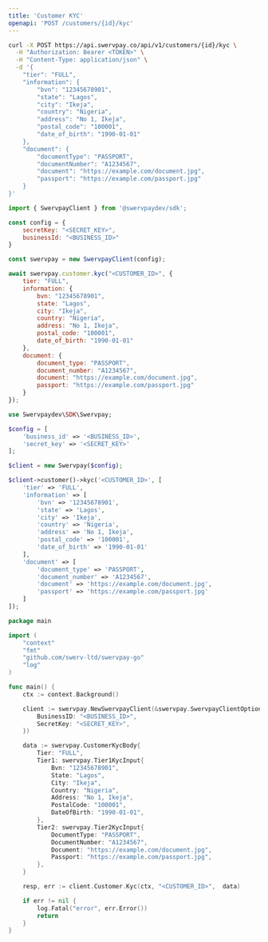 ```yaml
---
title: 'Customer KYC'
openapi: 'POST /customers/{id}/kyc'
---
```


<RequestExample>

```bash cURL
curl -X POST https://api.swervpay.co/api/v1/customers/{id}/kyc \
  -H "Authorization: Bearer <TOKEN>" \
  -H "Content-Type: application/json" \
  -d '{
	"tier": "FULL",
	"information": {
		"bvn": "12345678901",
		"state": "Lagos",
		"city": "Ikeja",
		"country": "Nigeria",
		"address": "No 1, Ikeja",
		"postal_code": "100001",
		"date_of_birth": "1990-01-01"
	},
	"document": {
		"documentType": "PASSPORT",
		"documentNumber": "A1234567",
		"document": "https://example.com/document.jpg",
		"passport": "https://example.com/passport.jpg"
	}
}'
```

```javascript Node.js
import { SwervpayClient } from '@swervpaydev/sdk';

const config = {
    secretKey: "<SECRET_KEY>",
    businessId: "<BUSINESS_ID>"
}

const swervpay = new SwervpayClient(config);

await swervpay.customer.kyc("<CUSTOMER_ID>", {
	tier: "FULL",
	information: {
		bvn: "12345678901",
		state: "Lagos",
		city: "Ikeja",
		country: "Nigeria",
		address: "No 1, Ikeja",
		postal_code: "100001",
		date_of_birth: "1990-01-01"
	},
	document: {
		document_type: "PASSPORT",
		document_number: "A1234567",
		document: "https://example.com/document.jpg",
		passport: "https://example.com/passport.jpg"
	}
});
```

```php PHP
use Swervpaydev\SDK\Swervpay;

$config = [
	'business_id' => '<BUSINESS_ID>',
	'secret_key' => '<SECRET_KEY>'
];

$client = new Swervpay($config);

$client->customer()->kyc('<CUSTOMER_ID>', [
	'tier' => 'FULL',
	'information' => [
		'bvn' => '12345678901',
		'state' => 'Lagos',
		'city' => 'Ikeja',
		'country' => 'Nigeria',
		'address' => 'No 1, Ikeja',
		'postal_code' => '100001',
		'date_of_birth' => '1990-01-01'
	],
	'document' => [
		'document_type' => 'PASSPORT',
		'document_number' => 'A1234567',
		'document' => 'https://example.com/document.jpg',
		'passport' => 'https://example.com/passport.jpg'
	]
]);
```


```go Go
package main

import (
	"context"
	"fmt"
	"github.com/swerv-ltd/swervpay-go"
	"log"
)

func main() {
	ctx := context.Background()

	client := swervpay.NewSwervpayClient(&swervpay.SwervpayClientOption{
        BusinessID: "<BUSINESS_ID>",
        SecretKey: "<SECRET_KEY>",
    })

    data := swervpay.CustomerKycBody{
        Tier: "FULL",
		Tier1: swervpay.Tier1KycInput{
			Bvn: "12345678901",
			State: "Lagos",
			City: "Ikeja",
			Country: "Nigeria",
			Address: "No 1, Ikeja",
			PostalCode: "100001",
			DateOfBirth: "1990-01-01",
		},
		Tier2: swervpay.Tier2KycInput{
			DocumentType: "PASSPORT",
			DocumentNumber: "A1234567",
			Document: "https://example.com/document.jpg",
			Passport: "https://example.com/passport.jpg",
		},
    }

	resp, err := client.Customer.Kyc(ctx, "<CUSTOMER_ID>",  data)

	if err != nil {
		log.Fatal("error", err.Error())
		return
	}
}
```

</RequestExample>


